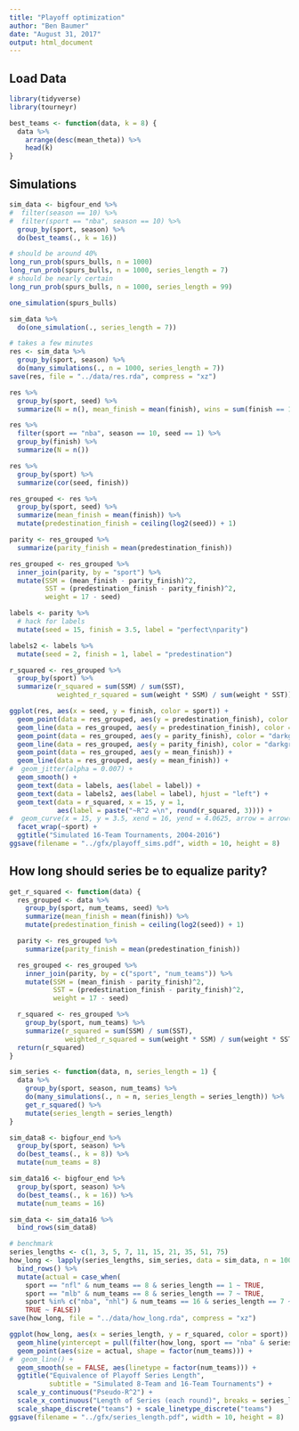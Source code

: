 ```yaml
---
title: "Playoff optimization"
author: "Ben Baumer"
date: "August 31, 2017"
output: html_document
---
```


## Load Data

```r
library(tidyverse)
library(tourneyr)

best_teams <- function(data, k = 8) {
  data %>%
    arrange(desc(mean_theta)) %>%
    head(k)
}
```


## Simulations

```r
sim_data <- bigfour_end %>%
#  filter(season == 10) %>%
#  filter(sport == "nba", season == 10) %>%
  group_by(sport, season) %>%
  do(best_teams(., k = 16))

# should be around 40%
long_run_prob(spurs_bulls, n = 1000)
long_run_prob(spurs_bulls, n = 1000, series_length = 7)
# should be nearly certain
long_run_prob(spurs_bulls, n = 1000, series_length = 99)

one_simulation(spurs_bulls)

sim_data %>% 
  do(one_simulation(., series_length = 7))
```

```r
# takes a few minutes
res <- sim_data %>%
  group_by(sport, season) %>%
  do(many_simulations(., n = 1000, series_length = 7))
save(res, file = "../data/res.rda", compress = "xz")
``` 
  
```r
res %>%
  group_by(sport, seed) %>%
  summarize(N = n(), mean_finish = mean(finish), wins = sum(finish == 1))

res %>% 
  filter(sport == "nba", season == 10, seed == 1) %>% 
  group_by(finish) %>% 
  summarize(N = n())

res %>%
  group_by(sport) %>%
  summarize(cor(seed, finish))
```

```r
res_grouped <- res %>%
  group_by(sport, seed) %>%
  summarize(mean_finish = mean(finish)) %>%
  mutate(predestination_finish = ceiling(log2(seed)) + 1)

parity <- res_grouped %>%
  summarize(parity_finish = mean(predestination_finish)) 

res_grouped <- res_grouped %>%
  inner_join(parity, by = "sport") %>%
  mutate(SSM = (mean_finish - parity_finish)^2,
         SST = (predestination_finish - parity_finish)^2,
         weight = 17 - seed)

labels <- parity %>%
  # hack for labels
  mutate(seed = 15, finish = 3.5, label = "perfect\nparity")

labels2 <- labels %>%
  mutate(seed = 2, finish = 1, label = "predestination")

r_squared <- res_grouped %>%
  group_by(sport) %>%
  summarize(r_squared = sum(SSM) / sum(SST),
            weighted_r_squared = sum(weight * SSM) / sum(weight * SST))

ggplot(res, aes(x = seed, y = finish, color = sport)) + 
  geom_point(data = res_grouped, aes(y = predestination_finish), color = "darkgray") + 
  geom_line(data = res_grouped, aes(y = predestination_finish), color = "darkgray") +
  geom_point(data = res_grouped, aes(y = parity_finish), color = "darkgray") + 
  geom_line(data = res_grouped, aes(y = parity_finish), color = "darkgray") +
  geom_point(data = res_grouped, aes(y = mean_finish)) + 
  geom_line(data = res_grouped, aes(y = mean_finish)) +
#  geom_jitter(alpha = 0.007) + 
  geom_smooth() + 
  geom_text(data = labels, aes(label = label)) + 
  geom_text(data = labels2, aes(label = label), hjust = "left") + 
  geom_text(data = r_squared, x = 15, y = 1, 
            aes(label = paste("~R^2 =\n", round(r_squared, 3)))) + 
#  geom_curve(x = 15, y = 3.5, xend = 16, yend = 4.0625, arrow = arrow(length = unit(0.1, "cm"))) + 
  facet_wrap(~sport) + 
  ggtitle("Simulated 16-Team Tournaments, 2004-2016")
ggsave(filename = "../gfx/playoff_sims.pdf", width = 10, height = 8)
```

## How long should series be to equalize parity? 

```r
get_r_squared <- function(data) {
  res_grouped <- data %>%
    group_by(sport, num_teams, seed) %>%
    summarize(mean_finish = mean(finish)) %>%
    mutate(predestination_finish = ceiling(log2(seed)) + 1)

  parity <- res_grouped %>%
    summarize(parity_finish = mean(predestination_finish)) 

  res_grouped <- res_grouped %>%
    inner_join(parity, by = c("sport", "num_teams")) %>%
    mutate(SSM = (mean_finish - parity_finish)^2,
           SST = (predestination_finish - parity_finish)^2,
           weight = 17 - seed)

  r_squared <- res_grouped %>%
    group_by(sport, num_teams) %>%
    summarize(r_squared = sum(SSM) / sum(SST),
              weighted_r_squared = sum(weight * SSM) / sum(weight * SST))
  return(r_squared)
}

```

```r
sim_series <- function(data, n, series_length = 1) {
  data %>%
    group_by(sport, season, num_teams) %>%
    do(many_simulations(., n = n, series_length = series_length)) %>%
    get_r_squared() %>%
    mutate(series_length = series_length)
}
``` 

```r
sim_data8 <- bigfour_end %>%
  group_by(sport, season) %>%
  do(best_teams(., k = 8)) %>%
  mutate(num_teams = 8)

sim_data16 <- bigfour_end %>%
  group_by(sport, season) %>%
  do(best_teams(., k = 16)) %>%
  mutate(num_teams = 16)

sim_data <- sim_data16 %>%
  bind_rows(sim_data8)
```


```r
# benchmark
series_lengths <- c(1, 3, 5, 7, 11, 15, 21, 35, 51, 75)
how_long <- lapply(series_lengths, sim_series, data = sim_data, n = 1000) %>% 
  bind_rows() %>%
  mutate(actual = case_when(
    sport == "nfl" & num_teams == 8 & series_length == 1 ~ TRUE,
    sport == "mlb" & num_teams == 8 & series_length == 7 ~ TRUE,
    sport %in% c("nba", "nhl") & num_teams == 16 & series_length == 7 ~ TRUE,
    TRUE ~ FALSE))
save(how_long, file = "../data/how_long.rda", compress = "xz")
```

```r
ggplot(how_long, aes(x = series_length, y = r_squared, color = sport)) + 
  geom_hline(yintercept = pull(filter(how_long, sport == "nba" & series_length == 7), r_squared), color = "darkgray", linetype = 2) + 
  geom_point(aes(size = actual, shape = factor(num_teams))) + 
#  geom_line() + 
  geom_smooth(se = FALSE, aes(linetype = factor(num_teams))) + 
  ggtitle("Equivalence of Playoff Series Length", 
          subtitle = "Simulated 8-Team and 16-Team Tournaments") + 
  scale_y_continuous("Pseudo-R^2") + 
  scale_x_continuous("Length of Series (each round)", breaks = series_lengths) + 
  scale_shape_discrete("teams") + scale_linetype_discrete("teams")
ggsave(filename = "../gfx/series_length.pdf", width = 10, height = 8)
```
